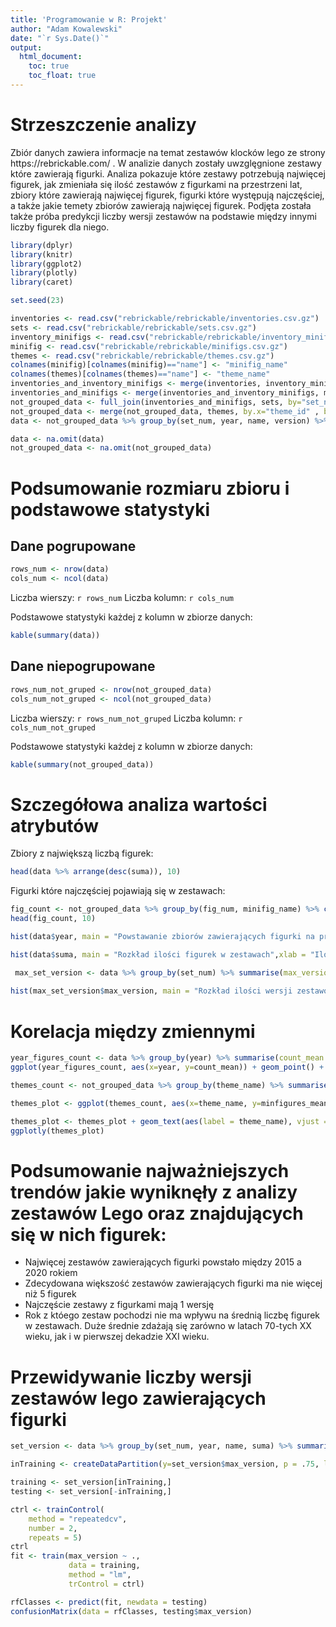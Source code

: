 ---
title: 'Programowanie w R: Projekt'
author: "Adam Kowalewski"
date: "`r Sys.Date()`"
output:
  html_document:
    toc: true
    toc_float: true
---

# Strzeszczenie analizy
Zbiór danych zawiera informacje na temat zestawów klocków lego ze strony https://rebrickable.com/ . W analizie danych zostały uwzglęgnione zestawy które zawierają figurki. Analiza pokazuje które zestawy potrzebują najwięcej figurek, jak zmieniała się ilość zestawów z figurkami na przestrzeni lat, zbiory które zawierają najwięcej figurek, figurki które występują najczęściej, a także jakie temety zbiorów zawierają najwięcej figurek. Podjęta została także próba predykcji liczby wersji zestawów na podstawie między innymi liczby figurek dla niego.

[//]: # "Kod wyliczający wykorzystane biblioteki"
```{r message=FALSE, warning=FALSE, echo=FALSE}
library(dplyr)
library(knitr)
library(ggplot2)
library(plotly)
library(caret)
```

[//]:# "Kod zapewniający powtarzalność wyników przy każdym uruchomieniu raportu na tych samych danych"
```{r echo=FALSE}
set.seed(23)
```

[//]:# "Kod pozwalający wczytać dane z plików"
```{r message=FALSE, warning=FALSE, echo=FALSE}
inventories <- read.csv("rebrickable/rebrickable/inventories.csv.gz")
sets <- read.csv("rebrickable/rebrickable/sets.csv.gz")
inventory_minifigs <- read.csv("rebrickable/rebrickable/inventory_minifigs.csv.gz")
minifig <- read.csv("rebrickable/rebrickable/minifigs.csv.gz")
themes <- read.csv("rebrickable/rebrickable/themes.csv.gz")
colnames(minifig)[colnames(minifig)=="name"] <- "minifig_name"
colnames(themes)[colnames(themes)=="name"] <- "theme_name"
inventories_and_inventory_minifigs <- merge(inventories, inventory_minifigs, by.x="id" , by.y="inventory_id")
inventories_and_minifigs <- merge(inventories_and_inventory_minifigs, minifig, by="fig_num")
not_grouped_data <- full_join(inventories_and_minifigs, sets, by="set_num")
not_grouped_data <- merge(not_grouped_data, themes, by.x="theme_id" , by.y="id")
data <- not_grouped_data %>% group_by(set_num, year, name, version) %>% summarise(suma=sum(quantity))
```

[//]:# "Kod przetwarzający brakujące dane"
```{r echo=FALSE}
data <- na.omit(data)
not_grouped_data <- na.omit(not_grouped_data)
```

# Podsumowanie rozmiaru zbioru i podstawowe statystyki

## Dane pogrupowane

```{r echo=FALSE}
rows_num <- nrow(data)
cols_num <- ncol(data)
```
Liczba wierszy: `r rows_num`
Liczba kolumn: `r cols_num`

Podstawowe statystyki każdej z kolumn w zbiorze danych:
```{r results='asis', echo=FALSE}
kable(summary(data))
```

## Dane niepogrupowane

```{r echo=FALSE}
rows_num_not_gruped <- nrow(not_grouped_data)
cols_num_not_gruped <- ncol(not_grouped_data)
```
Liczba wierszy: `r rows_num_not_gruped`
Liczba kolumn: `r cols_num_not_gruped`

Podstawowe statystyki każdej z kolumn w zbiorze danych:
```{r results='asis', echo=FALSE}
kable(summary(not_grouped_data))
```

# Szczegółowa analiza wartości atrybutów

Zbiory z największą liczbą figurek: 

```{r echo=FALSE}
head(data %>% arrange(desc(suma)), 10)
```


Figurki które najczęściej pojawiają się w zestawach:

```{r echo=FALSE}
fig_count <- not_grouped_data %>% group_by(fig_num, minifig_name) %>% count() %>% rename(count=n)%>% arrange(desc(count), 10)
head(fig_count, 10)
```

```{r echo=FALSE}
hist(data$year, main = "Powstawanie zbiorów zawierających figurki na przestrzeni lat",xlab = "Rok", ylab = "Ilość")

hist(data$suma, main = "Rozkład ilości figurek w zestawach",xlab = "Ilość figurek", ylab = "Ilość wystąpień")

 max_set_version <- data %>% group_by(set_num) %>% summarise(max_version = max(version))
 
hist(max_set_version$max_version, main = "Rozkład ilości wersji zestawów z figurkami",xlab = "Ilość wersji", ylab = "Ilość wystąpień")


```

# Korelacja między zmiennymi
```{r echo=FALSE}
year_figures_count <- data %>% group_by(year) %>% summarise(count_mean = mean(suma))
ggplot(year_figures_count, aes(x=year, y=count_mean)) + geom_point() + geom_line() + labs(title="1. Średnia ilość figurek w zestawach na przestrzeni lat", x="Rok", y="Średnia liczba figurek")

themes_count <- not_grouped_data %>% group_by(theme_name) %>% summarise(minfigures_mean=mean(quantity)) %>% arrange(desc(minfigures_mean), 10) %>% slice(1:10)

themes_plot <- ggplot(themes_count, aes(x=theme_name, y=minfigures_mean)) + geom_point()  + labs(title="2. Średnia ilość figurek w najpopularniejszych 10 tematach zestawów", y="Średnia liczba figurek")

themes_plot <- themes_plot + geom_text(aes(label = theme_name), vjust = -0.5, nudge_y = 0.5, color = "black") + theme(axis.text.x = element_blank(), axis.title.x = element_blank())
ggplotly(themes_plot)
```

# Podsumowanie najważniejszych trendów jakie wyniknęły z analizy zestawów Lego oraz znajdujących się w nich figurek:

- Najwięcej zestawów zawierających figurki powstało między 2015 a 2020 rokiem
- Zdecydowana większość zestawów zawierających figurki ma nie więcej niż 5 figurek
- Najczęście zestawy z figurkami mają 1 wersję
- Rok z któego zestaw pochodzi nie ma wpływu na średnią liczbę figurek w zestawach. Duże średnie zdażają się zarówno w latach 70-tych XX wieku, jak i w pierwszej dekadzie XXI wieku.

# Przewidywanie liczby wersji zestawów lego zawierających figurki
```{r message=FALSE, warning=FALSE, echo=FALSE}
set_version <- data %>% group_by(set_num, year, name, suma) %>% summarise(max_version = max(version))

inTraining <- createDataPartition(y=set_version$max_version, p = .75, list=FALSE)

training <- set_version[inTraining,]
testing <- set_version[-inTraining,]

ctrl <- trainControl(
    method = "repeatedcv",
    number = 2,
    repeats = 5)
ctrl
fit <- train(max_version ~ .,
             data = training,
             method = "lm",
             trControl = ctrl)

rfClasses <- predict(fit, newdata = testing)
confusionMatrix(data = rfClasses, testing$max_version)
```
